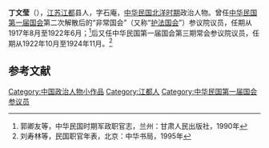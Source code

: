 {{Orphan|time=2016-12-18T05:07:38+00:00}}

'''丁文莹'''（{{bd|？||？|}}），[[江苏|江苏]][[江都|江都]]县人，字石庵，[[中华民国|中华民国]][[北洋政府|北洋时期]]政治人物。曾任[[中华民国第一届国会|中华民国第一届国会]]第二次解散后的“非常国会”（又称“[[护法国会|护法国会]]”）参议院议员，任期从1917年8月至1922年6月；<ref>郭卿友等，中华民国时期军政职官志，兰州：甘肃人民出版社，1990年</ref>后又任中华民国第一届国会第三期常会参议院议员，任期从1922年10月至1924年11月。<ref>刘寿林等，民国职官年表，北京：中华书局，1995年</ref>

==参考文献==
{{reflist}}

[[Category:中国政治人物小作品|Category:中国政治人物小作品]]
[[Category:江都人|Category:江都人]]
[[Category:中华民国第一届国会参议员|Category:中华民国第一届国会参议员]]
{{china-bio-stub}}